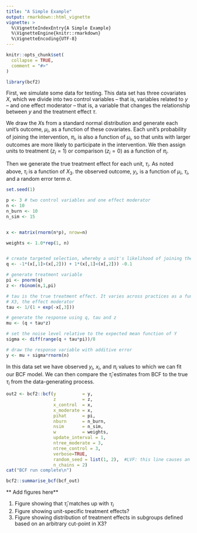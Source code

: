 ```yaml
---
title: "A Simple Example"
output: rmarkdown::html_vignette
vignette: >
  %\VignetteIndexEntry{A Simple Example}
  %\VignetteEngine{knitr::rmarkdown}
  %\VignetteEncoding{UTF-8}
---
```


```r
knitr::opts_chunk$set(
  collapse = TRUE,
  comment = "#>"
)
```

```r
library(bcf2)
```

First, we simulate some data for testing.  This data set has three covariates $X$, which we divide into two control variables -- that is, variables related to $y$ -- and one effect moderator -- that is, a variable that changes the relationship between $y$ and the treatment effect $\tau$.

We draw the $X$s from a standard normal distribution and generate each unit's outcome, $\mu_i$, as a function of these covariates.  Each unit's probability of joining the intervention, $\pi_i$, is also a function of $\mu_i$, so that units with larger outcomes are more likely to participate in the intervention.  We then assign units to treatment ($z_i = 1$) or comparison ($z_i = 0$) as a function of $\pi_i$.

Then we generate the true treatment effect for each unit, $\tau_i$.  As noted above, $\tau_i$ is a function of $X_3$.  the observed outcome, $y_i$, is a function of $\mu_i$, $\tau_i$, and a random error term $\sigma$.
```r
set.seed(1)

p <- 3 # two control variables and one effect moderator
n <- 10
n_burn <- 10
n_sim <- 15


x <- matrix(rnorm(n*p), nrow=n)

weights <- 1.0*rep(1, n)


# create targeted selection, whereby a unit's likelihood of joining the intervention (pi) is related to its expected outcome (mu)
q <- -1*(x[,1]>(x[,2])) + 1*(x[,1]<(x[,2])) -0.1

# generate treatment variable
pi <- pnorm(q)
z <- rbinom(n,1,pi)

# tau is the true treatment effect. It varies across practices as a function of
# X3, the effect moderator
tau <- 1/(1 + exp(-x[,3]))

# generate the response using q, tau and z
mu <- (q + tau*z)

# set the noise level relative to the expected mean function of Y
sigma <- diff(range(q + tau*pi))/8

# draw the response variable with additive error
y <- mu + sigma*rnorm(n)
```

In this data set we have observed $y_i$, $x_i$, and $\pi_i$ values to which we can fit our BCF model.  We can then compare the $\hat{\tau}_i$ estimates from BCF to the true $\tau_i$ from the data-generating process.
```r
out2 <- bcf2::bcf(y          = y,
                  z          = z,
                  x_control  = x,
                  x_moderate = x,
                  pihat      = pi,
                  nburn      = n_burn,
                  nsim       = n_sim,
                  w          = weights, 
                  update_interval = 1,
                  ntree_moderate = 3,
                  ntree_control = 3,
                  verbose=TRUE,
                  random_seed = list(1, 2),  #LVF: this line causes an error for me
                  n_chains = 2)
cat("BCF run complete\n")
```

```r
bcf2::summarise_bcf(bcf_out)
```

** Add figures here**

1. Figure showing that $\hat{\tau}_i$ matches up with $\tau_i$
2. Figure showing unit-specific treatment effects?
3. Figure showing distribution of treatment effects in subgroups defined based on an arbitrary cut-point in X3?